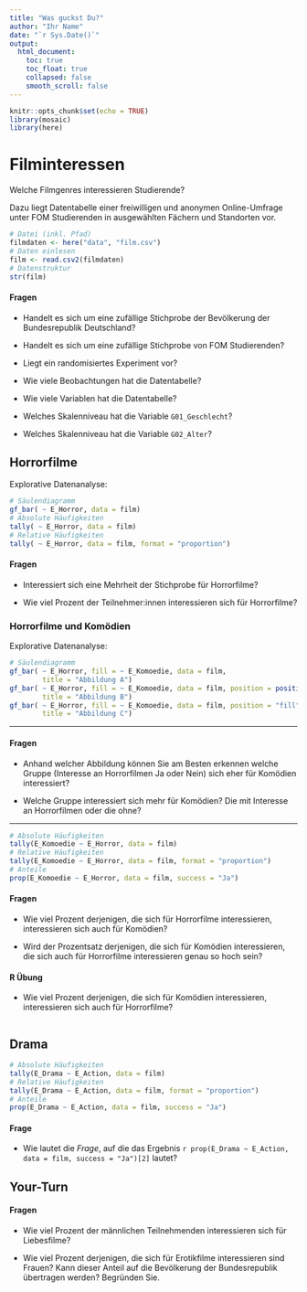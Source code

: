 ```yaml
---
title: "Was guckst Du?"
author: "Ihr Name"
date: "`r Sys.Date()`"
output:
  html_document:
    toc: true
    toc_float: true
    collapsed: false
    smooth_scroll: false
---
```


```r
knitr::opts_chunk$set(echo = TRUE)
library(mosaic)
library(here)
```

# Filminteressen

Welche Filmgenres interessieren Studierende? 

Dazu liegt Datentabelle einer freiwilligen und anonymen Online-Umfrage unter FOM Studierenden in ausgewählten Fächern und Standorten vor.

<!-- Technischer Hinweis: das Paket here (https://here.r-lib.org/) ermöglicht einen einfacheren Umgang mit Datei(pfaden) innerhalb von RStudio Projekten. Die csv Datei "film.csv" befindet sich im Projektordner "data". -->

```r
# Datei (inkl. Pfad)
filmdaten <- here("data", "film.csv")
# Daten einlesen
film <- read.csv2(filmdaten)
# Datenstruktur
str(film)
```

#### Fragen

- Handelt es sich um eine zufällige Stichprobe der Bevölkerung der Bundesrepublik Deutschland?

- Handelt es sich um eine zufällige Stichprobe von FOM Studierenden?

- Liegt ein randomisiertes Experiment vor?

- Wie viele Beobachtungen hat die Datentabelle?

- Wie viele Variablen hat die Datentabelle?

- Welches Skalenniveau hat die Variable `G01_Geschlecht`?

- Welches Skalenniveau hat die Variable `G02_Alter`?

## Horrorfilme

Explorative Datenanalyse:

```r
# Säulendiagramm
gf_bar( ~ E_Horror, data = film)
# Absolute Häufigkeiten
tally( ~ E_Horror, data = film)
# Relative Häufigkeiten
tally( ~ E_Horror, data = film, format = "proportion")
```


#### Fragen

- Interessiert sich eine Mehrheit der Stichprobe für Horrorfilme?

- Wie viel Prozent der Teilnehmer:innen interessieren sich für Horrorfilme?

### Horrorfilme und Komödien

Explorative Datenanalyse:

```r
# Säulendiagramm
gf_bar( ~ E_Horror, fill = ~ E_Komoedie, data = film, 
        title = "Abbildung A")
gf_bar( ~ E_Horror, fill = ~ E_Komoedie, data = film, position = position_dodge(),
        title = "Abbildung B")
gf_bar( ~ E_Horror, fill = ~ E_Komoedie, data = film, position = "fill",
        title = "Abbildung C")
```

***

#### Fragen

- Anhand welcher Abbildung können Sie am Besten erkennen welche Gruppe (Interesse an Horrorfilmen Ja oder Nein) sich eher für Komödien interessiert?

- Welche Gruppe interessiert sich mehr für Komödien? Die mit Interesse an Horrorfilmen oder die ohne?

***

```r
# Absolute Häufigkeiten
tally(E_Komoedie ~ E_Horror, data = film)
# Relative Häufigkeiten
tally(E_Komoedie ~ E_Horror, data = film, format = "proportion")
# Anteile
prop(E_Komoedie ~ E_Horror, data = film, success = "Ja")
```

#### Fragen

- Wie viel Prozent derjenigen, die sich für Horrorfilme interessieren, interessieren sich auch für Komödien?

- Wird der Prozentsatz derjenigen, die sich für Komödien interessieren, die sich auch für Horrorfilme interessieren genau so hoch sein?

#### R Übung

- Wie viel Prozent derjenigen, die sich für Komödien interessieren, interessieren sich auch für Horrorfilme?

```r

```

## Drama

```r
# Absolute Häufigkeiten
tally(E_Drama ~ E_Action, data = film)
# Relative Häufigkeiten
tally(E_Drama ~ E_Action, data = film, format = "proportion")
# Anteile
prop(E_Drama ~ E_Action, data = film, success = "Ja")
```

#### Frage

- Wie lautet die *Frage*, auf die das Ergebnis `r prop(E_Drama ~ E_Action, data = film, success = "Ja")[2]` lautet?

## Your-Turn

#### Fragen

- Wie viel Prozent der männlichen Teilnehmenden interessieren sich für Liebesfilme?

- Wie viel Prozent derjenigen, die sich für Erotikfilme interessieren sind Frauen? Kann dieser Anteil auf die Bevölkerung der Bundesrepublik übertragen werden? Begründen Sie.

```r

```

